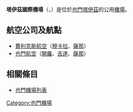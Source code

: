 {{Unreferenced|time=2020-12-18T11:18:42+00:00}}
{{Infobox Airport |
  airport_name = 塔伊茲國際機場<br>Ta'izz International Airport|
  type = 分用|
  location = [[塔伊茲|塔伊茲]]|
  elevation = 1475米（4,838英尺）|
  coordinates  = {{coord|13|41|9|N|44|8|21|E|type:airport}}|
  IATA = TAI |
  ICAO = OYTZ |
  runway1_heading = 1/19 |
  runway1_feet = 10,040 |
  runway1_meter = 3,060 |
  runway1_surface = [[柏油|柏油]] |
}}

'''塔伊茲國際機場'''（{{lang-ar|مطار تعز الدولي}}，{{airport codes|TAI|OYTZ}}）是位於[[也門|也門]][[塔伊茲|塔伊茲]]的公用[[機場|機場]]。

== 航空公司及航點 ==
*[[費利克斯航空|費利克斯航空]]（[[穆卡拉|穆卡拉]]、[[薩那|薩那]]）
*[[也門航空|也門航空]]（[[開羅|開羅]]、[[吉達|吉達]]、[[薩那|薩那]]）

== 相關條目 ==
*[[也門機場列表|也門機場列表]]

[[Category:也門機場|Category:也門機場]]
{{airport-stub}}